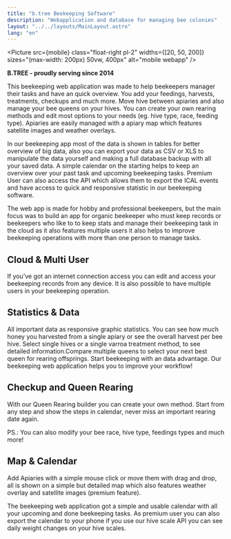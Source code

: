 ```yaml
---
title: "b.tree Beekeeping Software"
description: "Webapplication and database for managing bee colonies"
layout: "../../layouts/MainLayout.astro"
lang: "en"
---
```



<div class="text-justify">

<Picture
  src={mobile}
  class="float-right pl-2"
  widths={[20, 50, 200]}
  sizes="(max-width: 200px) 50vw, 400px"
  alt="mobile webapp"
/>

**B.TREE - proudly serving since 2014**

This beekeeping web application was made to help beekeepers manager their tasks and have an quick overview. You add your feedings, harvests, treatments, checkups and much more. Move hive between apiaries and also manage your bee queens on your hives. You can create your own rearing methods and edit most options to your needs (eg. hive type, race, feeding type). Apiaries are easily managed with a apiary map which features satellite images and weather overlays.

In our beekeeping app most of the data is shown in tables for better overview of big data, also you can export your data as CSV or XLS to manipulate the data yourself and making a full database backup with all your saved data. A simple calendar on the starting helps to keep an overview over your past task and upcoming beekeeping tasks. Premium User can also access the API which allows them to export the ICAL events and have access to quick and responsive statistic in our beekeeping software.

The web app is made for hobby and professional beekeepers, but the main focus was to build an app for organic beekeeper who must keep records or beekeepers who like to to keep stats and manage their beekeeping task in the cloud as it also features multiple users it also helps to improve beekeeping operations with more than one person to manage tasks.

</div>

## Cloud & Multi User

If you’ve got an internet connection access you can edit and access your beekeeping records from any device. It is also possible to have multiple users in your beekeeping operation.

## Statistics & Data

All important data as responsive graphic statistics. You can see how much honey you harvested from a single apiary or see the overall harvest per bee hive. Select single hives or a single varroa treatment method, to see detailed information.Compare multiple queens to select your next best queen for rearing offsprings. Start beekeeping with an data advantage. Our beekeeping web application helps you to improve your workflow!

<section class="hero container max-w-screen-lg mx-auto pb-10 flex">
  <Picture
    src={statistic}
    class="mx-auto"
    widths={[200, 400, 600]}
    sizes="(max-width: 600px) 100vw, 800px"
    alt="statistics"
  />
</section>

## Checkup and Queen Rearing

With our Queen Rearing builder you can create your own method. Start from any step and show the steps in calendar, never miss an important rearing date again.

PS.: You can also modify your bee race, hive type, feedings types and much more!

## Map & Calendar

Add Apiaries with a simple mouse click or move them with drag and drop, all is shown on a simple but detailed map which also features weather overlay and satellite images (premium feature).

The beekeeping web application got a simple and usable calendar with all your upcoming and done beekeeping tasks. As premium user you can also export the calendar to your phone if you use our hive scale API you can see daily weight changes on your hive scales.

<section class="hero container max-w-screen-lg mx-auto pb-10 flex">
  <Picture
    src={calendar}
    class="mx-auto"
    widths={[200, 400, 600]}
    sizes="(max-width: 600px) 100vw, 800px"
    alt="Kalender"
  />
</section>

<section class="hero container max-w-screen-lg mx-auto pb-10 flex">
  <Picture
    src={nfcImage}
    class="mx-auto"
    widths={[200, 400, 600]}
    sizes="(max-width: 600px) 100vw, 800px"
    alt="NFC"
  />
</section>
